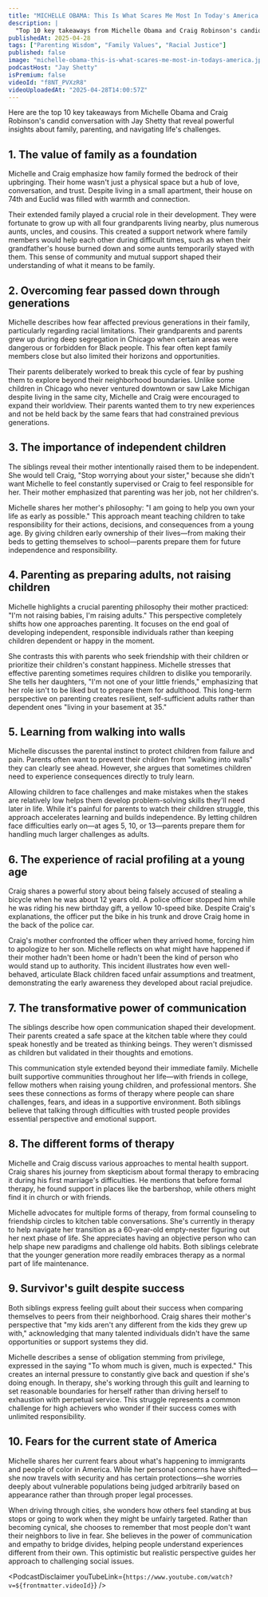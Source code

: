 ```yaml
---
title: "MICHELLE OBAMA: This Is What Scares Me Most In Today's America!"
description: |
  "Top 10 key takeaways from Michelle Obama and Craig Robinson's candid conversation with Jay Shetty that reveal powerful insights about family, parenting, and navigating life's challenges."
publishedAt: 2025-04-28
tags: ["Parenting Wisdom", "Family Values", "Racial Justice"]
published: false
image: "michelle-obama-this-is-what-scares-me-most-in-todays-america.jpg"
podcastHost: "Jay Shetty"
isPremium: false
videoId: "f8NT_PVXzR8"
videoUploadedAt: "2025-04-28T14:00:57Z"
---
```



<PodcastSummaryPageLayout frontmatter={frontmatter}>

Here are the top 10 key takeaways from Michelle Obama and Craig Robinson's candid conversation with Jay Shetty that reveal powerful insights about family, parenting, and navigating life's challenges.

## 1. The value of family as a foundation

Michelle and Craig emphasize how family formed the bedrock of their upbringing. Their home wasn't just a physical space but a hub of love, conversation, and trust. Despite living in a small apartment, their house on 74th and Euclid was filled with warmth and connection.

Their extended family played a crucial role in their development. They were fortunate to grow up with all four grandparents living nearby, plus numerous aunts, uncles, and cousins. This created a support network where family members would help each other during difficult times, such as when their grandfather's house burned down and some aunts temporarily stayed with them. This sense of community and mutual support shaped their understanding of what it means to be family.

## 2. Overcoming fear passed down through generations

Michelle describes how fear affected previous generations in their family, particularly regarding racial limitations. Their grandparents and parents grew up during deep segregation in Chicago when certain areas were dangerous or forbidden for Black people. This fear often kept family members close but also limited their horizons and opportunities.

Their parents deliberately worked to break this cycle of fear by pushing them to explore beyond their neighborhood boundaries. Unlike some children in Chicago who never ventured downtown or saw Lake Michigan despite living in the same city, Michelle and Craig were encouraged to expand their worldview. Their parents wanted them to try new experiences and not be held back by the same fears that had constrained previous generations.

## 3. The importance of independent children

The siblings reveal their mother intentionally raised them to be independent. She would tell Craig, "Stop worrying about your sister," because she didn't want Michelle to feel constantly supervised or Craig to feel responsible for her. Their mother emphasized that parenting was her job, not her children's.

Michelle shares her mother's philosophy: "I am going to help you own your life as early as possible." This approach meant teaching children to take responsibility for their actions, decisions, and consequences from a young age. By giving children early ownership of their lives—from making their beds to getting themselves to school—parents prepare them for future independence and responsibility.

## 4. Parenting as preparing adults, not raising children

Michelle highlights a crucial parenting philosophy their mother practiced: "I'm not raising babies, I'm raising adults." This perspective completely shifts how one approaches parenting. It focuses on the end goal of developing independent, responsible individuals rather than keeping children dependent or happy in the moment.

She contrasts this with parents who seek friendship with their children or prioritize their children's constant happiness. Michelle stresses that effective parenting sometimes requires children to dislike you temporarily. She tells her daughters, "I'm not one of your little friends," emphasizing that her role isn't to be liked but to prepare them for adulthood. This long-term perspective on parenting creates resilient, self-sufficient adults rather than dependent ones "living in your basement at 35."

## 5. Learning from walking into walls

Michelle discusses the parental instinct to protect children from failure and pain. Parents often want to prevent their children from "walking into walls" they can clearly see ahead. However, she argues that sometimes children need to experience consequences directly to truly learn.

Allowing children to face challenges and make mistakes when the stakes are relatively low helps them develop problem-solving skills they'll need later in life. While it's painful for parents to watch their children struggle, this approach accelerates learning and builds independence. By letting children face difficulties early on—at ages 5, 10, or 13—parents prepare them for handling much larger challenges as adults.

## 6. The experience of racial profiling at a young age

Craig shares a powerful story about being falsely accused of stealing a bicycle when he was about 12 years old. A police officer stopped him while he was riding his new birthday gift, a yellow 10-speed bike. Despite Craig's explanations, the officer put the bike in his trunk and drove Craig home in the back of the police car.

Craig's mother confronted the officer when they arrived home, forcing him to apologize to her son. Michelle reflects on what might have happened if their mother hadn't been home or hadn't been the kind of person who would stand up to authority. This incident illustrates how even well-behaved, articulate Black children faced unfair assumptions and treatment, demonstrating the early awareness they developed about racial prejudice.

## 7. The transformative power of communication

The siblings describe how open communication shaped their development. Their parents created a safe space at the kitchen table where they could speak honestly and be treated as thinking beings. They weren't dismissed as children but validated in their thoughts and emotions.

This communication style extended beyond their immediate family. Michelle built supportive communities throughout her life—with friends in college, fellow mothers when raising young children, and professional mentors. She sees these connections as forms of therapy where people can share challenges, fears, and ideas in a supportive environment. Both siblings believe that talking through difficulties with trusted people provides essential perspective and emotional support.

## 8. The different forms of therapy

Michelle and Craig discuss various approaches to mental health support. Craig shares his journey from skepticism about formal therapy to embracing it during his first marriage's difficulties. He mentions that before formal therapy, he found support in places like the barbershop, while others might find it in church or with friends.

Michelle advocates for multiple forms of therapy, from formal counseling to friendship circles to kitchen table conversations. She's currently in therapy to help navigate her transition as a 60-year-old empty-nester figuring out her next phase of life. She appreciates having an objective person who can help shape new paradigms and challenge old habits. Both siblings celebrate that the younger generation more readily embraces therapy as a normal part of life maintenance.

## 9. Survivor's guilt despite success

Both siblings express feeling guilt about their success when comparing themselves to peers from their neighborhood. Craig shares their mother's perspective that "my kids aren't any different from the kids they grew up with," acknowledging that many talented individuals didn't have the same opportunities or support systems they did.

Michelle describes a sense of obligation stemming from privilege, expressed in the saying "To whom much is given, much is expected." This creates an internal pressure to constantly give back and question if she's doing enough. In therapy, she's working through this guilt and learning to set reasonable boundaries for herself rather than driving herself to exhaustion with perpetual service. This struggle represents a common challenge for high achievers who wonder if their success comes with unlimited responsibility.

## 10. Fears for the current state of America

Michelle shares her current fears about what's happening to immigrants and people of color in America. While her personal concerns have shifted—she now travels with security and has certain protections—she worries deeply about vulnerable populations being judged arbitrarily based on appearance rather than through proper legal processes.

When driving through cities, she wonders how others feel standing at bus stops or going to work when they might be unfairly targeted. Rather than becoming cynical, she chooses to remember that most people don't want their neighbors to live in fear. She believes in the power of communication and empathy to bridge divides, helping people understand experiences different from their own. This optimistic but realistic perspective guides her approach to challenging social issues.

<PodcastDisclaimer
  youTubeLink={`https://www.youtube.com/watch?v=${frontmatter.videoId}`}
/>

</PodcastSummaryPageLayout>
